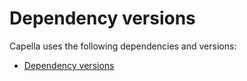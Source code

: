 = Dependency versions =

Capella uses the following dependencies and versions:

* [https://github.com/eclipse/capella/wiki/Dependency%20versions Dependency versions]
